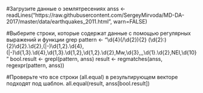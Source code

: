 #Загрузите данные о землятресениях
anss <- readLines("https://raw.githubusercontent.com/SergeyMirvoda/MD-DA-2017/master/data/earthquakes_2011.html", warn=FALSE)

#Выберите строки, которые содержат данные с помощью регулярных выражений и функции grep
pattern <- "\\d{4}(/\\d{2}){2} (\\d{2}:){2}\\d{2}.\\d{2},(|-)\\d{1,2}.\\d{4},(|-)\\d{1,3}.\\d{4},\\d{1,3}.\\d{1,2},\\d{1,2}.\\d{2},Mw,\\d{3},,,\\d{1}.\\d{2},NEI,\\d{10}"
bool.result <- grepl(pattern, anss)
result <- regmatches(anss, regexpr(pattern, anss))

#Проверьте что все строки (all.equal) в результирующем векторе подходят под шаблон.
all.equal(result, anss[bool.result])